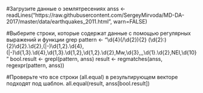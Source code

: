 #Загрузите данные о землятресениях
anss <- readLines("https://raw.githubusercontent.com/SergeyMirvoda/MD-DA-2017/master/data/earthquakes_2011.html", warn=FALSE)

#Выберите строки, которые содержат данные с помощью регулярных выражений и функции grep
pattern <- "\\d{4}(/\\d{2}){2} (\\d{2}:){2}\\d{2}.\\d{2},(|-)\\d{1,2}.\\d{4},(|-)\\d{1,3}.\\d{4},\\d{1,3}.\\d{1,2},\\d{1,2}.\\d{2},Mw,\\d{3},,,\\d{1}.\\d{2},NEI,\\d{10}"
bool.result <- grepl(pattern, anss)
result <- regmatches(anss, regexpr(pattern, anss))

#Проверьте что все строки (all.equal) в результирующем векторе подходят под шаблон.
all.equal(result, anss[bool.result])